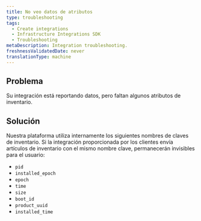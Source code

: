```yaml
---
title: No veo datos de atributos
type: troubleshooting
tags:
  - Create integrations
  - Infrastructure Integrations SDK
  - Troubleshooting
metaDescription: Integration troubleshooting.
freshnessValidatedDate: never
translationType: machine
---
```


## Problema

Su integración está reportando datos, pero faltan algunos atributos de inventario.

## Solución

Nuestra plataforma utiliza internamente los siguientes nombres de claves de inventario. Si la integración proporcionada por los clientes envía artículos de inventario con el mismo nombre clave, permanecerán invisibles para el usuario:

* `pid`
* `installed_epoch`
* `epoch`
* `time`
* `size`
* `boot_id`
* `product_uuid`
* `installed_time`
